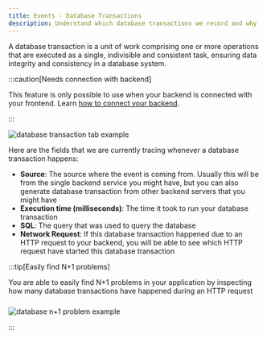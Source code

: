 ```yaml
---
title: Events - Database Transactions
description: Understand which database transactions we record and why
---
```



A database transaction is a unit of work comprising one or more operations that are executed as a single,
indivisible and consistent task, ensuring data integrity and consistency in a database system.

:::caution[Needs connection with backend]

This feature is only possible to use when your backend is connected with your frontend. Learn <a href="/connect-your-backend/connect-backend/">how to connect your backend</a>.

:::

<Image src={databaseTransactionExample} alt="database transaction tab example"/>

Here are the fields that we are currently tracing whenever a database transaction happens:

- **Source**: The source where the event is coming from. Usually this will be from the single backend service you might have, but you can also
generate database transaction from other backend servers that you might have
- **Execution time (milliseconds)**: The time it took to run your database transaction
- **SQL**: The query that was used to query the database
- **Network Request**: If this database transaction happened due to an HTTP request to your backend, you will be able
to see which HTTP request have started this database transaction


:::tip[Easily find N+1 problems]

You are able to easily find N+1 problems in your application by inspecting how many database transactions have happened
during an HTTP request

<Image src={databaseNPlusOneProblem} alt="database n+1 problem example" style="margin-top: 10px"/>

:::

